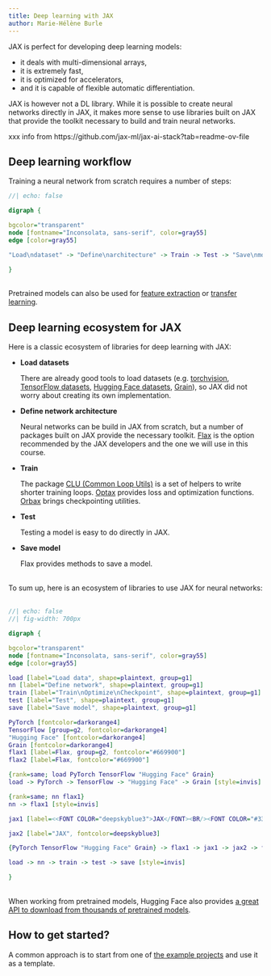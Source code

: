 ```yaml
---
title: Deep learning with JAX
author: Marie-Hélène Burle
---
```


:::{.def}

JAX is perfect for developing deep learning models:

- it deals with multi-dimensional arrays,
- it is extremely fast,
- it is optimized for accelerators,
- and it is capable of flexible automatic differentiation.

JAX is however not a DL library. While it is possible to create neural networks directly in JAX, it makes more sense to use libraries built on JAX that provide the toolkit necessary to build and train neural networks.

:::

xxx info from https://github.com/jax-ml/jax-ai-stack?tab=readme-ov-file

## Deep learning workflow 

Training a neural network from scratch requires a number of steps:

```dot
//| echo: false

digraph {

bgcolor="transparent"
node [fontname="Inconsolata, sans-serif", color=gray55]
edge [color=gray55]

"Load\ndataset" -> "Define\narchitecture" -> Train -> Test -> "Save\nmodel"

}
```
<br>
Pretrained models can also be used for [feature extraction](https://en.wikipedia.org/wiki/Feature_engineering) or [transfer learning](https://en.wikipedia.org/wiki/Transfer_learning).

## Deep learning ecosystem for JAX

Here is a classic ecosystem of libraries for deep learning with JAX:

- **Load datasets**

  There are already good tools to load datasets (e.g. [torchvision](https://github.com/pytorch/vision), [TensorFlow datasets](https://github.com/tensorflow/datasets), [Hugging Face datasets](https://github.com/huggingface/datasets), [Grain](https://github.com/google/grain)), so JAX did not worry about creating its own implementation.

- **Define network architecture**

  Neural networks can be build in JAX from scratch, but a number of packages built on JAX provide the necessary toolkit. [Flax](https://flax.readthedocs.io/en/latest/index.html) is the option recommended by the JAX developers and the one we will use in this course.

- **Train**

  The package [CLU (Common Loop Utils)](https://github.com/google/CommonLoopUtils?tab=readme-ov-file) is a set of helpers to write shorter training loops. [Optax](https://github.com/google-deepmind/optax) provides loss and optimization functions. [Orbax](https://github.com/google/orbax) brings checkpointing utilities.

- **Test**

  Testing a model is easy to do directly in JAX.

- **Save model**

  Flax provides methods to save a model.

<br>
To sum up, here is an ecosystem of libraries to use JAX for neural networks:<br><br>

```dot
//| echo: false
//| fig-width: 700px

digraph {

bgcolor="transparent"
node [fontname="Inconsolata, sans-serif", color=gray55]
edge [color=gray55]

load [label="Load data", shape=plaintext, group=g1]
nn [label="Define network", shape=plaintext, group=g1]
train [label="Train\nOptimize\nCheckpoint", shape=plaintext, group=g1]
test [label="Test", shape=plaintext, group=g1]
save [label="Save model", shape=plaintext, group=g1]

PyTorch [fontcolor=darkorange4]
TensorFlow [group=g2, fontcolor=darkorange4]
"Hugging Face" [fontcolor=darkorange4]
Grain [fontcolor=darkorange4]
flax1 [label=Flax, group=g2, fontcolor="#669900"]
flax2 [label=Flax, fontcolor="#669900"]

{rank=same; load PyTorch TensorFlow "Hugging Face" Grain}
load -> PyTorch -> TensorFlow -> "Hugging Face" -> Grain [style=invis]

{rank=same; nn flax1}
nn -> flax1 [style=invis]

jax1 [label=<<FONT COLOR="deepskyblue3">JAX</FONT><BR/><FONT COLOR="#336699">CLU</FONT><BR/><FONT COLOR="#669999">Optax</FONT><BR/><FONT COLOR="#6699ff">Orbax</FONT>>]

jax2 [label="JAX", fontcolor=deepskyblue3]

{PyTorch TensorFlow "Hugging Face" Grain} -> flax1 -> jax1 -> jax2 -> flax2

load -> nn -> train -> test -> save [style=invis]

}
```

<br>
When working from pretrained models, Hugging Face also provides [a great API to download from thousands of pretrained models](https://huggingface.co/models).

## How to get started?

A common approach is to start from one of [the example projects](https://flax.readthedocs.io/en/latest/examples/index.html) and use it as a template.
